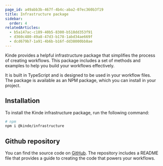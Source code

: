 ```yaml
---
page_id: a49abb3b-467f-4b4c-aba2-07ec360b3f19
title: Infrastructure package
sidebar:
  order: 4
relatedArticles:
  - b5a147ac-c189-40b5-8300-b518dd353f91
  - d360c480-49a8-47d3-b178-1abd34ae669f
  - dcd679b7-1a91-4b6b-b16f-dd38000bb8ae
---
```


Kinde provides a helpful infrastructure package that simplifies the process of creating workflows. This package includes a set of methods and examples to help you build your workflows effectively.

It is built in TypeScript and is designed to be used in your workflow files. The package is available as an NPM package, which you can install in your project.

## Installation

To install the Kinde infrastructure package, run the following command:

```bash
# npm
npm i @kinde/infrastructure
```

## Github repository

You can find the source code on [GitHub](https://github.com/kinde-oss/infrastructure). The repository includes a README file that provides a guide to creating the code that powers your workflows.
